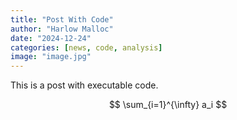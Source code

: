 ```yaml
---
title: "Post With Code"
author: "Harlow Malloc"
date: "2024-12-24"
categories: [news, code, analysis]
image: "image.jpg"
---
```


This is a post with executable code.


$$
\sum_{i=1}^{\infty} a_i
$$